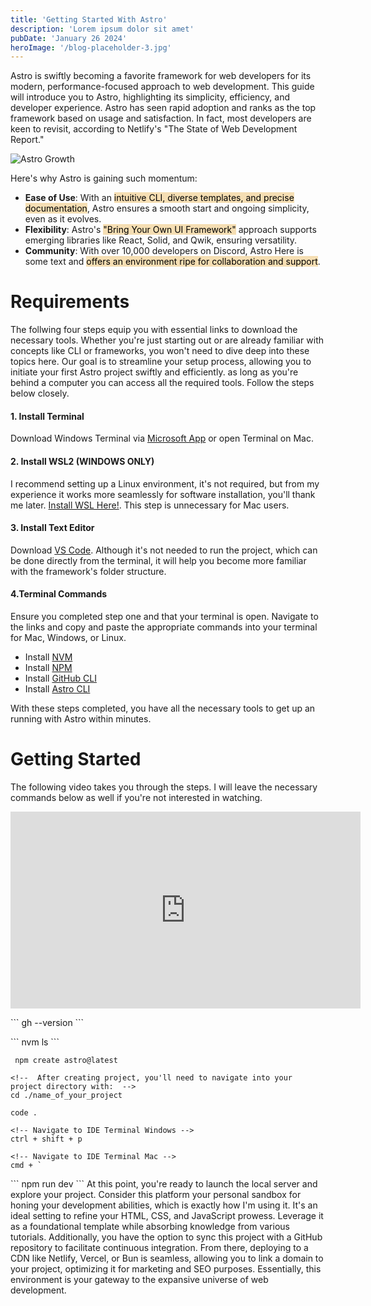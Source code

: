 ```yaml
---
title: 'Getting Started With Astro'
description: 'Lorem ipsum dolor sit amet'
pubDate: 'January 26 2024'
heroImage: '/blog-placeholder-3.jpg'
---
```


Astro is swiftly becoming a favorite framework for web developers for its modern, performance-focused approach to web development. This guide will introduce you to Astro, highlighting its simplicity, efficiency, and developer experience. Astro has seen rapid adoption and ranks as the top framework based on usage and satisfaction. In fact, most developers are keen to revisit, according to Netlify's "The State of Web Development Report."

![Astro Growth](../assets/Astro_Growth.png)

Here's why Astro is gaining such momentum:

- **Ease of Use**: With an <mark style="background-color: #f5deb3;">intuitive CLI, diverse templates, and precise documentation</mark>, Astro ensures a smooth start and ongoing simplicity, even as it evolves.
- **Flexibility**: Astro's <mark style="background-color: #f5deb3;">"Bring Your Own UI Framework"</mark> approach supports emerging libraries like React, Solid, and Qwik, ensuring versatility.
- **Community**: With over 10,000 developers on Discord, Astro Here is some text and <mark style="background-color: #f5deb3;">offers an environment ripe for collaboration and support</mark>.

# Requirements
The follwing four steps equip you with essential links to download the necessary tools.
Whether you're just starting out or are already familiar with concepts like CLI or
frameworks, you won't need to dive deep into these topics here.
Our goal is to streamline your setup process,
allowing you to initiate your first Astro project swiftly and efficiently.
as long as you're behind a computer you can access all the required tools. Follow the steps below closely.

#### 1. Install Terminal
Download Windows Terminal via [Microsoft App](https://apps.microsoft.com/detail/9N0DX20HK701?hl=en-US&gl=US) or open Terminal on Mac.

#### 2. Install WSL2 (WINDOWS ONLY)
I recommend setting up a Linux environment, it's not required, but from my experience it works more seamlessly for software installation, you'll thank me later. [Install WSL Here!](https://learn.microsoft.com/en-us/windows/wsl/install). This step is unnecessary for Mac users.

#### 3. Install Text Editor
Download [VS Code](https://code.visualstudio.com/download). Although it's not needed to run the project, which can be done directly from the terminal, it will help you become more familiar with the framework's folder structure.

#### 4.Terminal Commands
Ensure you completed step one and that your terminal is open. Navigate to the links and copy and paste the appropriate commands into your terminal for Mac, Windows, or Linux.
- Install [NVM](https://www.freecodecamp.org/news/node-version-manager-nvm-install-guide/)
- Install [NPM](https://dev.to/ms314006/how-to-install-npm-through-nvm-node-version-manager-5gif)
- Install [GitHub CLI](https://github.com/cli/cli?tab=readme-ov-file#installation)
- Install [Astro CLI](https://docs.astro.build/en/install/auto/)

With these steps completed, you have all the necessary tools to get up an running with Astro within minutes.

# Getting Started
The following video takes you through the steps. I will leave the necessary commands below as well if you're not interested in watching. 
<div style={{ display: 'flex', justifyContent: 'center' }}>
  <iframe width="560" height="315" src="https://www.youtube.com/embed/TYogYBTS7YQ" title="YouTube video player" frameborder="0" allow="accelerometer; autoplay; clipboard-write; encrypted-media; gyroscope; picture-in-picture; web-share" allowfullscreen></iframe>
</div>
<p></p>
```
gh --version
```
<p></p>
```
nvm ls
```
<p></p>

```
 npm create astro@latest
```
<p></p>

```
<!--  After creating project, you'll need to navigate into your project directory with:  -->
cd ./name_of_your_project
```
<p></p>
<p></p>

```
code .
```
<p></p>
<p></p>

```
<!-- Navigate to IDE Terminal Windows -->
ctrl + shift + p 

<!-- Navigate to IDE Terminal Mac -->
cmd + `
```
<p></p>
```
 npm run dev
```
At this point, you're ready to launch the local server and explore your project.
Consider this platform your personal sandbox for honing your development abilities,
which is exactly how I'm using it. It's an ideal setting to refine your HTML, CSS, and
 JavaScript prowess. Leverage it as a foundational template while absorbing knowledge
 from various tutorials. Additionally, you have the option to sync this project with a
  GitHub repository to facilitate continuous integration. From there, deploying to a
  CDN like Netlify, Vercel, or Bun is seamless, allowing you to link a domain to your project,
  optimizing it for marketing and SEO purposes. Essentially,
  this environment is your gateway to the expansive universe of web development.